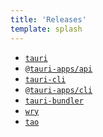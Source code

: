```yaml
---
title: 'Releases'
template: splash
---
```


- [`tauri`](/releases/tauri)
- [`@tauri-apps/api`](/releases/tauri)
- [`tauri-cli`](/releases/tauri)
- [`@tauri-apps/cli`](/releases/tauri)
- [`tauri-bundler`](/releases/tauri)
- [`wry`](/releases/tauri)
- [`tao`](/releases/tauri)
